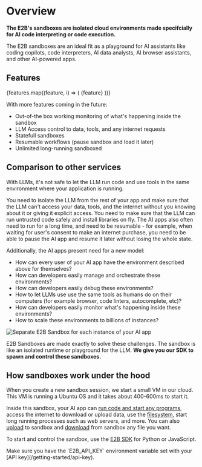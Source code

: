 

# Overview
**The E2B's sandboxes are isolated cloud environments made specifcially for AI code interpreting or code execution.**

The E2B sandboxes are an ideal fit as a playground for AI assistants like coding copilots, code interpreters, AI data analysts, AI browser assistants, and other AI-powered apps.

## Features
<div className="flex flex-col items-start space-y-2">
  {features.map((feature, i) => (
    <span key={i} className="flex items-center space-x-2">
      <Check
        className="w-4 h-4 text-brand-400"
      />
      <span className="text-brand-100">{feature}</span>
    </span>
  ))}
</div>

With more features coming in the future:
- Out-of-the box working monitoring of what's happening inside the sandbox
- LLM Access control to data, tools, and any internet requests
- Statefull sandboxes
- Resumable workflows (pause sandbox and load it later)
- Unlimited long-running sandboxed

## Comparison to other services
With LLMs, it's not safe to let the LLM run code and use tools in the same environment where your application is running.

You need to isolate the LLM from the rest of your app and make sure that the LLM can't access your data, tools, and the internet without you knowing about it or giving it explicit access. You need to make sure that the LLM can run untrusted code safely and install libraries on fly.
The AI apps also often need to run for a long time, and need to be resumable - for example, when waiting for user's consent to make an internet purchase, you need to be able to pause the AI app and resume it later without losing the whole state.

Additionally, the AI apps present need for a new model:
- How can every user of your AI app have the environment described above for themselves?
- How can developers easily manage and orchestrate these environments?
- How can developers easily debug these environments?
- How to let LLMs use use the same tools as humans do on their computers (for example browser, code linters, autocomplete, etc)?
- How can developers easily monitor what's happening inside these environments?
- How to scale these environments to billions of instances?

<Image
  src={imgModel}
  className="rounded w-full"
  alt="Separate E2B Sandbox for each instance of your AI app"
  unoptimized
/>

E2B Sandboxes are made exactly to solve these challenges. The sandbox is like an isolated runtime or playground for the LLM. **We give you our SDK to spawn and control these sandboxes.**


## How sandboxes work under the hood
When you create a new sandbox session, we start a small VM in our cloud. This VM is running a Ubuntu OS and it takes about 400-600ms to start it.

Inside this sandbox, your AI app can [run code and start any programs](/sandbox/api/process), access the internet to download or upload data, use the [filesystem](/sandbox/api/filesystem), start long running processes such as web servers, and more.
You can also [upload](/sandbox/api/upload) to sandbox and [download](/sandbox/api/upload) from sandbox any file you want.

To start and control the sandbox, use the [E2B SDK](/getting-started/installation) for Python or JavaScript.

<CodeGroupAutoload
  title="Starting Sandbox"
  path="basics/init"
/>

<Note>
Make sure you have the `E2B_API_KEY` environment variable set with your [API key](/getting-started/api-key).
</Note>
